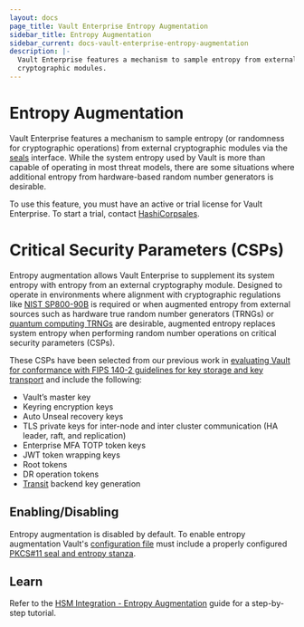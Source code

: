 ```yaml
---
layout: docs
page_title: Vault Enterprise Entropy Augmentation
sidebar_title: Entropy Augmentation
sidebar_current: docs-vault-enterprise-entropy-augmentation
description: |-
  Vault Enterprise features a mechanism to sample entropy from external
  cryptographic modules.
---
```


# Entropy Augmentation

Vault Enterprise features a mechanism to sample entropy (or randomness for
cryptographic operations) from external cryptographic modules via the [seals](/docs/configuration/seal/index.html)
interface. While the system entropy used by Vault is more than capable of
operating in most threat models, there are some situations where additional
entropy from hardware-based random number generators is desirable.

To use this feature, you must have an active or trial license for Vault
Enterprise. To start a trial, contact [HashiCorpsales](mailto:sales@hashicorp.com).

# Critical Security Parameters (CSPs)

Entropy augmentation allows Vault Enterprise to supplement its system entropy with
entropy from an external cryptography module. Designed to operate in environments
where alignment with cryptographic regulations like [NIST SP800-90B](https://csrc.nist.gov/publications/detail/sp/800-90b/final)
is required or when augmented entropy from external sources such as hardware true
random number generators (TRNGs) or [quantum computing TRNGs](https://www.hashicorp.com/blog/quantum-security-and-cryptography-in-hashicorp-vault/)
are desirable, augmented entropy replaces system entropy when performing random
number operations on critical security parameters (CSPs).

These CSPs have been selected from our previous work in [evaluating Vault for conformance with
FIPS 140-2 guidelines for key storage and key transport](https://www.datocms-assets.com/2885/1510600487-vault_compliance_letter_fips_140-2.pdf)
and include the following:

- Vault’s master key
- Keyring encryption keys
- Auto Unseal recovery keys
- TLS private keys for inter-node and inter cluster communication (HA leader, raft, and replication)
- Enterprise MFA TOTP token keys
- JWT token wrapping keys
- Root tokens
- DR operation tokens
- [Transit](/docs/secrets/transit/index.html) backend key generation

## Enabling/Disabling

Entropy augmentation is disabled by default. To enable entropy augmentation Vault's
[configuration file][configuration] must include a properly configured [PKCS#11 seal and
entropy stanza](/docs/configuration/entropy-augmentation/index.html).

[configuration]: /docs/configuration/index.html

## Learn

Refer to the [HSM Integration - Entropy Augmentation](https://learn.hashicorp.com/vault/operations/hsm-entropy) guide
for a step-by-step tutorial.
